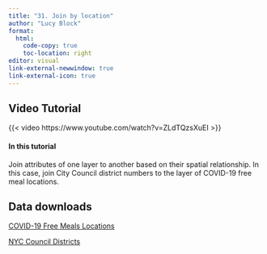 ```yaml
---
title: "31. Join by location"
author: "Lucy Block"
format:
  html:
    code-copy: true
    toc-location: right
editor: visual
link-external-newwindow: true
link-external-icon: true
---
```


## Video Tutorial

{{< video https://www.youtube.com/watch?v=ZLdTQzsXuEI >}}

#### In this tutorial

Join attributes of one layer to another based on their spatial relationship. In this case, join City Council district numbers to the layer of COVID-19 free meal locations.

## Data downloads

[COVID-19 Free Meals Locations](https://data.cityofnewyork.us/Education/COVID-19-Free-Meals-Locations/sp4a-vevi/about_data)

[NYC Council Districts](https://www.nyc.gov/site/planning/data-maps/open-data/districts-download-metadata.page)
